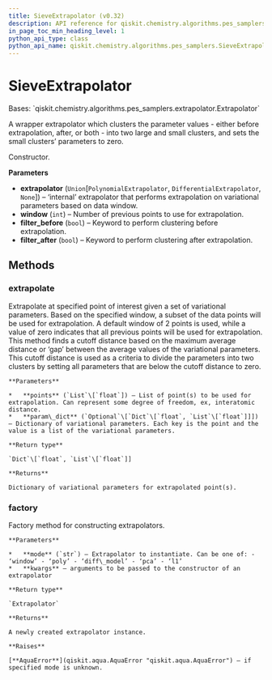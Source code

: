 ```yaml
---
title: SieveExtrapolator (v0.32)
description: API reference for qiskit.chemistry.algorithms.pes_samplers.SieveExtrapolator in qiskit v0.32
in_page_toc_min_heading_level: 1
python_api_type: class
python_api_name: qiskit.chemistry.algorithms.pes_samplers.SieveExtrapolator
---
```


# SieveExtrapolator

<Class id="qiskit.chemistry.algorithms.pes_samplers.SieveExtrapolator" isDedicatedPage={true} github="https://github.com/qiskit-community/qiskit-aqua/tree/stable/0.9/qiskit/chemistry/algorithms/pes_samplers/extrapolator.py" signature="SieveExtrapolator(extrapolator=None, window=2, filter_before=True, filter_after=True)" modifiers="class">
  Bases: `qiskit.chemistry.algorithms.pes_samplers.extrapolator.Extrapolator`

  A wrapper extrapolator which clusters the parameter values - either before extrapolation, after, or both - into two large and small clusters, and sets the small clusters’ parameters to zero.

  Constructor.

  **Parameters**

  *   **extrapolator** (`Union`\[`PolynomialExtrapolator`, `DifferentialExtrapolator`, `None`]) – ‘internal’ extrapolator that performs extrapolation on variational parameters based on data window.
  *   **window** (`int`) – Number of previous points to use for extrapolation.
  *   **filter\_before** (`bool`) – Keyword to perform clustering before extrapolation.
  *   **filter\_after** (`bool`) – Keyword to perform clustering after extrapolation.

  ## Methods

  <span id="qiskit-chemistry-algorithms-pes-samplers-sieveextrapolator-extrapolate" />

  ### extrapolate

  <Function id="qiskit.chemistry.algorithms.pes_samplers.SieveExtrapolator.extrapolate" signature="SieveExtrapolator.extrapolate(points, param_dict)">
    Extrapolate at specified point of interest given a set of variational parameters. Based on the specified window, a subset of the data points will be used for extrapolation. A default window of 2 points is used, while a value of zero indicates that all previous points will be used for extrapolation. This method finds a cutoff distance based on the maximum average distance or ‘gap’ between the average values of the variational parameters. This cutoff distance is used as a criteria to divide the parameters into two clusters by setting all parameters that are below the cutoff distance to zero.

    **Parameters**

    *   **points** (`List`\[`float`]) – List of point(s) to be used for extrapolation. Can represent some degree of freedom, ex, interatomic distance.
    *   **param\_dict** (`Optional`\[`Dict`\[`float`, `List`\[`float`]]]) – Dictionary of variational parameters. Each key is the point and the value is a list of the variational parameters.

    **Return type**

    `Dict`\[`float`, `List`\[`float`]]

    **Returns**

    Dictionary of variational parameters for extrapolated point(s).
  </Function>

  <span id="qiskit-chemistry-algorithms-pes-samplers-sieveextrapolator-factory" />

  ### factory

  <Function id="qiskit.chemistry.algorithms.pes_samplers.SieveExtrapolator.factory" signature="SieveExtrapolator.factory(mode, **kwargs)" modifiers="static">
    Factory method for constructing extrapolators.

    **Parameters**

    *   **mode** (`str`) – Extrapolator to instantiate. Can be one of: - ‘window’ - ‘poly’ - ‘diff\_model’ - ‘pca’ - ‘l1’
    *   **kwargs** – arguments to be passed to the constructor of an extrapolator

    **Return type**

    `Extrapolator`

    **Returns**

    A newly created extrapolator instance.

    **Raises**

    [**AquaError**](qiskit.aqua.AquaError "qiskit.aqua.AquaError") – if specified mode is unknown.
  </Function>
</Class>

